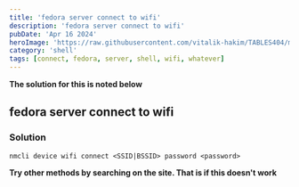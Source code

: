 ```yaml
---
title: 'fedora server connect to wifi'
description: 'fedora server connect to wifi'
pubDate: 'Apr 16 2024'
heroImage: 'https://raw.githubusercontent.com/vitalik-hakim/TABLES404/main/error_b/SHELL.jpg'
category: 'shell'
tags: [connect, fedora, server, shell, wifi, whatever]
---
```


**The solution for this is noted below**

## fedora server connect to wifi

### Solution

```shell
nmcli device wifi connect <SSID|BSSID> password <password>
```

**Try other methods by searching on the site. That is if this doesn't work**

